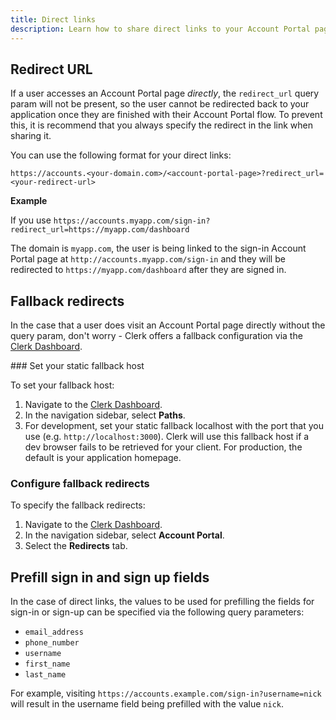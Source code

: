 ```yaml
---
title: Direct links
description: Learn how to share direct links to your Account Portal pages, and how to set up fallback redirects.
---
```


## Redirect URL

If a user accesses an Account Portal page _directly_, the `redirect_url` query param will not be present, so the user cannot be redirected back to your application once they are finished with their Account Portal flow. To prevent this, it is recommend that you always specify the redirect in the link when sharing it.

You can use the following format for your direct links:

`https://accounts.<your-domain.com>/<account-portal-page>?redirect_url=<your-redirect-url>`

**Example**

If you use `https://accounts.myapp.com/sign-in?redirect_url=https://myapp.com/dashboard`

The domain is `myapp.com`, the user is being linked to the sign-in Account Portal page at `http://accounts.myapp.com/sign-in` and they will be redirected to `https://myapp.com/dashboard` after they are signed in.

## Fallback redirects

In the case that a user does visit an Account Portal page directly without the query param, don't worry - Clerk offers a fallback configuration via the [Clerk Dashboard](https://dashboard.clerk.com).

<Steps>
  ### Set your static fallback host

  To set your fallback host:

  1. Navigate to the [Clerk Dashboard](https://dashboard.clerk.com/last-active?path=paths).
  1. In the navigation sidebar, select **Paths**.
  1. For development, set your static fallback localhost with the port that you use (e.g. `http://localhost:3000`). Clerk will use this fallback host if a dev browser fails to be retrieved for your client.
     For production, the default is your application homepage.

  ### Configure fallback redirects

  To specify the fallback redirects:

  1. Navigate to the [Clerk Dashboard](https://dashboard.clerk.com/last-active?path=account-portal).
  1. In the navigation sidebar, select **Account Portal**.
  1. Select the **Redirects** tab.
</Steps>

## Prefill sign in and sign up fields

In the case of direct links, the values to be used for prefilling the fields for sign-in or sign-up can be specified via the following query parameters:

- `email_address`
- `phone_number`
- `username`
- `first_name`
- `last_name`

For example, visiting `https://accounts.example.com/sign-in?username=nick` will result in the username field being prefilled with the value `nick`.
